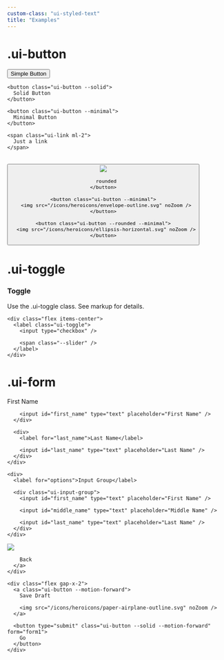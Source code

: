 ```yaml
---
custom-class: "ui-styled-text"
title: "Examples"
---
```


<style>
  body {
    --ui-button-border-width: 1px;
  }
</style>

# .ui-button

<div class="ui-box ui-sandbox">
  <div class="flex gap-x-2">
    <button class="ui-button">
      Simple Button
    </button>

    <button class="ui-button --solid">
      Solid Button
    </button>

    <button class="ui-button --minimal">
      Minimal Button
    </button>

    <span class="ui-link ml-2">
      Just a link
    </span>
  </div>
</div>

<br />

<div class="ui-box ui-sandbox">
  <div class="flex gap-x-2">
    <button class="ui-button --rounded">
      <img src="/icons/heroicons/envelope-outline.svg" noZoom />

      rounded
    </button>

    <button class="ui-button --minimal">
      <img src="/icons/heroicons/envelope-outline.svg" noZoom />
    </button>

    <button class="ui-button --rounded --minimal">
      <img src="/icons/heroicons/ellipsis-horizontal.svg" noZoom />
    </button>
  </div>
</div>

# .ui-toggle

<div class="ui-box ui-sandbox not-prose ui-styled-text-unset">
  <div class="flex w-full justify-between">
    <div>
      <div class="ui-titlepair">
        <h3 class="--title">Toggle</h3>
        <p class="--description">Use the .ui-toggle class. See markup for details.</p>
      </div>
    </div>

    <div class="flex items-center">
      <label class="ui-toggle">
        <input type="checkbox" />

        <span class="--slider" />
      </label>
    </div>
  </div>
</div>

# .ui-form

<form id="form1" class="ui-box ui-sandbox ui-form" action="/docs">
  <div class="ui-tuple flex flex-col gap-y-1">
    <div class="grid grid-cols-2 gap-x-4">
      <div>
        <label for="first_name">First Name</label>

        <input id="first_name" type="text" placeholder="First Name" />
      </div>

      <div>
        <label for="last_name">Last Name</label>

        <input id="last_name" type="text" placeholder="Last Name" />
      </div>
    </div>

    <div>
      <label for="options">Input Group</label>

      <div class="ui-input-group">
        <input id="first_name" type="text" placeholder="First Name" />

        <input id="middle_name" type="text" placeholder="Middle Name" />

        <input id="last_name" type="text" placeholder="Last Name" />
      </div>
    </div>
  </div>

  <div class="--bottom">
    <div>
      <a class="ui-button --minimal --motion-backward">
        <img src="/icons/heroicons/arrow-left.svg" noZoom />

        Back
      </a>
    </div>

    <div class="flex gap-x-2">
      <a class="ui-button --motion-forward">
        Save Draft

        <img src="/icons/heroicons/paper-airplane-outline.svg" noZoom />
      </a>

      <button type="submit" class="ui-button --solid --motion-forward" form="form1">
        Go
      </button>
    </div>
  </div>
</form>